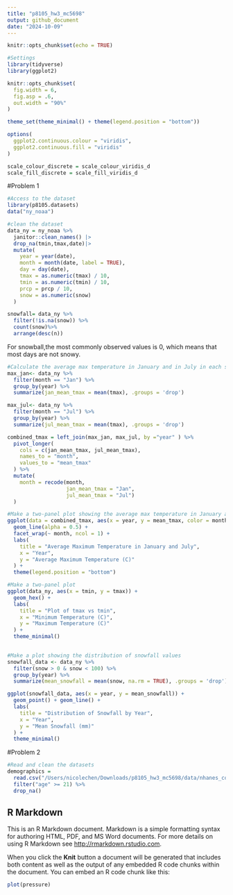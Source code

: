 ```yaml
---
title: "p8105_hw3_mc5698"
output: github_document
date: "2024-10-09"
---
```


```r
knitr::opts_chunk$set(echo = TRUE)
```

```r
#Settings
library(tidyverse)
library(ggplot2)

knitr::opts_chunk$set(
  fig.width = 6,
  fig.asp = .6,
  out.width = "90%"
)

theme_set(theme_minimal() + theme(legend.position = "bottom"))

options(
  ggplot2.continuous.colour = "viridis",
  ggplot2.continuous.fill = "viridis"
)

scale_colour_discrete = scale_colour_viridis_d
scale_fill_discrete = scale_fill_viridis_d
```

#Problem 1
```r
#Access to the dataset
library(p8105.datasets)
data("ny_noaa")
```

```r
#clean the dataset
data_ny = ny_noaa %>%
  janitor::clean_names() |>
  drop_na(tmin,tmax,date)|>
  mutate(
    year = year(date),
    month = month(date, label = TRUE),
    day = day(date),
    tmax = as.numeric(tmax) / 10,   
    tmin = as.numeric(tmin) / 10,
    prcp = prcp / 10,               
    snow = as.numeric(snow)        
  ) 

```
```r
snowfall= data_ny %>%
  filter(!is.na(snow)) %>%
  count(snow)%>%
  arrange(desc(n))
```
For snowball,the most commonly observed values is 0, which means that most days are not snowy.
```r
#Calculate the average max temperature in January and in July in each station across years
max_jan<- data_ny %>%
  filter(month == "Jan") %>%
  group_by(year) %>%
  summarize(jan_mean_tmax = mean(tmax), .groups = 'drop')

max_jul<- data_ny %>%
  filter(month == "Jul") %>%
  group_by(year) %>%
  summarize(jul_mean_tmax = mean(tmax), .groups = 'drop')

combined_tmax = left_join(max_jan, max_jul, by ="year" ) %>%
  pivot_longer(
    cols = c(jan_mean_tmax, jul_mean_tmax),  
    names_to = "month",                     
    values_to = "mean_tmax"                  
  ) %>%
  mutate(
    month = recode(month,                
                   jan_mean_tmax = "Jan",
                   jul_mean_tmax = "Jul")
  )

```

```r
#Make a two-panel plot showing the average max temperature in January and in July 
ggplot(data = combined_tmax, aes(x = year, y = mean_tmax, color = month)) +
  geom_line(alpha = 0.5) +
  facet_wrap(~ month, ncol = 1) +
  labs(
    title = "Average Maximum Temperature in January and July",
    x = "Year",
    y = "Average Maximum Temperature (C)"
  ) +
  theme(legend.position = "bottom")

```

```r
#Make a two-panel plot 
ggplot(data_ny, aes(x = tmin, y = tmax)) +
  geom_hex() +
  labs(
    title = "Plot of tmax vs tmin",
    x = "Minimum Temperature (C)",
    y = "Maximum Temperature (C)"
  ) +
  theme_minimal() 
  
```


```r
#Make a plot showing the distribution of snowfall values
snowfall_data <- data_ny %>%
  filter(snow > 0 & snow < 100) %>%
  group_by(year) %>%
  summarize(mean_snowfall = mean(snow, na.rm = TRUE), .groups = 'drop')

ggplot(snowfall_data, aes(x = year, y = mean_snowfall)) +
  geom_point() + geom_line() +
  labs(
    title = "Distribution of Snowfall by Year",
    x = "Year",
    y = "Mean Snowfall (mm)"
  ) +
  theme_minimal()
```


#Problem 2
```r
#Read and clean the datasets
demographics =
  read.csv("/Users/nicolechen/Downloads/p8105_hw3_mc5698/data/nhanes_covar.csv") %>%
  filter("age" >= 21) %>%
  drop_na()
```

## R Markdown

This is an R Markdown document. Markdown is a simple formatting syntax for authoring HTML, PDF, and MS Word documents. For more details on using R Markdown see <http://rmarkdown.rstudio.com>.

When you click the **Knit** button a document will be generated that includes both content as well as the output of any embedded R code chunks within the document. You can embed an R code chunk like this:


```r
plot(pressure)
```



